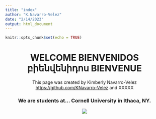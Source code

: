 ```yaml
---
title: "index"
author: "K.Navarro-Velez"
date: "2/14/2023"
output: html_document
---
```


```r
knitr::opts_chunk$set(echo = TRUE)
```

<center>
# WELCOME BIENVENIDOS բիենվենիդոս BIENVENUE
<center/>

This page was created by Kimberly Navarro-Velez [https://github.com/KNavarro-Velez](url) and XXXXX
[](url)

### We are students at... Cornell University in Ithaca, NY.
![](https://www.cornell.edu/visit/assets/images/video-poster.jpg)
